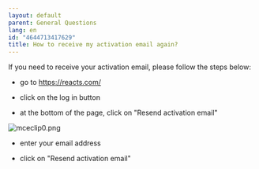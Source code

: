 ```yaml
---
layout: default
parent: General Questions
lang: en
id: "4644713417629"
title: How to receive my activation email again?
---
```

If you need to receive your activation email, please follow the steps below:

- go to https://reacts.com/

- click on the log in button

- at the bottom of the page, click on "Resend activation email"

![mceclip0.png](@assets/attachments/mceclip0.png)

- enter your email address

- click on "Resend activation email"


